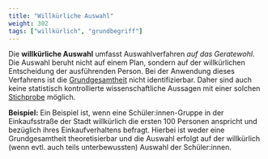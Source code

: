 ```yaml
---
title: "Willkürliche Auswahl"
weight: 302
tags: ["willkürlich", "grundbegriff"]
---
```


Die **willkürliche Auswahl** umfasst Auswahlverfahren *auf das Geratewohl*. Die Auswahl beruht nicht auf einem Plan, sondern auf der willkürlichen Entscheidung der ausführenden Person. Bei der Anwendung dieses Verfahrens ist die [Grundgesamtheit](../../glossar/grundgesamtheit/index.html) nicht identifizierbar. Daher sind auch keine statistisch kontrollierte wissenschaftliche Aussagen mit einer solchen [Stichprobe](../../glossar/stichprobe/index.html) möglich.

**Beispiel:**
Ein Beispiel ist, wenn eine Schüler:innen-Gruppe in der Einkaufsstraße der Stadt willkürlich die ersten 100 Personen anspricht und bezüglich ihres Einkaufverhaltens befragt. Hierbei ist weder eine Grundgesamtheit theoretisierbar und die Auswahl erfolgt auf der willkürlich (wenn evtl. auch teils unterbewussten) Auswahl der Schüler:innen.
